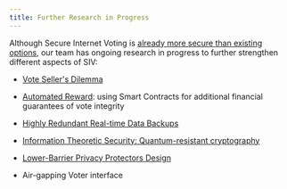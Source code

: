 ```yaml
---
title: Further Research in Progress
---
```


Although Secure Internet Voting is [already more secure than existing options](/compare), our team has ongoing research in progress to further strengthen different aspects of SIV:

- [Vote Seller's Dilemma](/research-in-progress/vote-sellers-dilemma)

- [Automated Reward](/research-in-progress/automated-reward): using Smart Contracts for additional financial guarantees of vote integrity

- [Highly Redundant Real-time Data Backups](/research-in-progress/data-backups)

- [Information Theoretic Security: Quantum-resistant cryptography](/research-in-progress/information-theoretic-security)

- [Lower-Barrier Privacy Protectors Design](/research-in-progress/privacy-protectors)

- Air-gapping Voter interface
